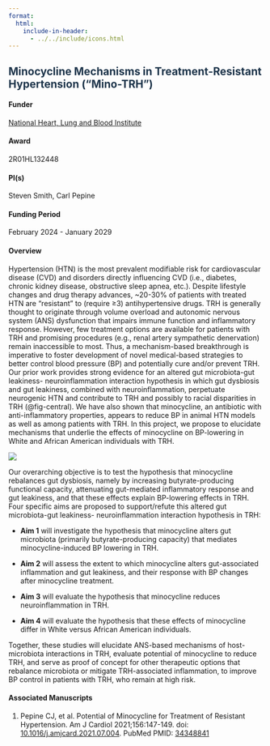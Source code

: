 ```yaml
---
format: 
  html:
    include-in-header: 
      - ../../include/icons.html
---
```


## [Minocycline Mechanisms in Treatment-Resistant Hypertension ("Mino-TRH")]{style="color: #1E354B"}

#### Funder

[National Heart, Lung and Blood Institute](https://nhlbi.nih.gov/)

#### Award

2R01HL132448

#### PI(s)

Steven Smith, Carl Pepine

#### Funding Period

February 2024 - January 2029

#### Overview

Hypertension (HTN) is the most prevalent modifiable risk for cardiovascular disease (CVD) and disorders directly influencing CVD (i.e., diabetes, chronic kidney disease, obstructive sleep apnea, etc.). Despite lifestyle changes and drug therapy advances, \~20-30% of patients with treated HTN are “resistant” to (require ≥3) antihypertensive drugs. TRH is generally thought to originate through volume overload and autonomic nervous system (ANS) dysfunction that impairs immune function and inflammatory response. However, few treatment options are available for patients with TRH and promising procedures (e.g., renal artery sympathetic denervation) remain inaccessible to most. Thus, a mechanism-based breakthrough is imperative to foster development of novel medical-based strategies to better control blood pressure (BP) and potentially cure and/or prevent TRH. Our prior work provides strong evidence for an altered gut microbiota-gut leakiness- neuroinflammation interaction hypothesis in which gut dysbiosis and gut leakiness, combined with neuroinflammation, perpetuate neurogenic HTN and contribute to TRH and possibly to racial disparities in TRH (@fig-central). We have also shown that minocycline, an antibiotic with anti-inflammatory properties, appears to reduce BP in animal HTN models as well as among patients with TRH. In this project, we propose to elucidate mechanisms that underlie the effects of minocycline on BP-lowering in White and African American individuals with TRH.

![](images/Central%20Figure.png){#fig-central}

Our overarching objective is to test the hypothesis that minocycline rebalances gut dysbiosis, namely by increasing butyrate-producing functional capacity, attenuating gut-mediated inflammatory response and gut leakiness, and that these effects explain BP-lowering effects in TRH. Four specific aims are proposed to support/refute this altered gut microbiota-gut leakiness- neuroinflammation interaction hypothesis in TRH:

-   **Aim 1** will investigate the hypothesis that minocycline alters gut microbiota (primarily butyrate-producing capacity) that mediates minocycline-induced BP lowering in TRH.

-   **Aim 2** will assess the extent to which minocycline alters gut-associated inflammation and gut leakiness, and their response with BP changes after minocycline treatment.

-   **Aim 3** will evaluate the hypothesis that minocycline reduces neuroinflammation in TRH.

-   **Aim 4** will evaluate the hypothesis that these effects of minocycline differ in White versus African American individuals.

Together, these studies will elucidate ANS-based mechanisms of host-microbiota interactions in TRH, evaluate potential of minocycline to reduce TRH, and serve as proof of concept for other therapeutic options that rebalance microbiota or mitigate TRH-associated inflammation, to improve BP control in patients with TRH, who remain at high risk.

#### Associated Manuscripts

1.  Pepine CJ, et al. Potential of Minocycline for Treatment of Resistant Hypertension. Am J Cardiol 2021;156:147-149. doi: [10.1016/j.amjcard.2021.07.004](https://doi.org/10.1016/j.amjcard.2021.07.004). PubMed PMID: [34348841](https://pubmed.ncbi.nlm.nih.gov/34348841/)
